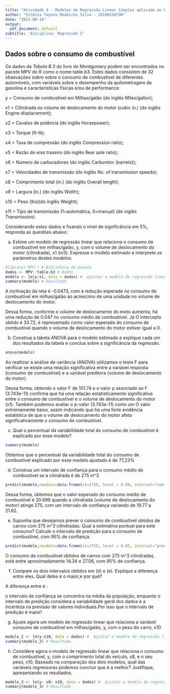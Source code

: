 ---
title: "Atividade 4 - Modelos de Regressão Linear Simples aplicado ao banco de dados do consumo de combustível"
author: "Schênia Taynna Medeiros Silva - 20190156798"
date: "2023-08-14"
output:
  pdf_document: default
subtitle: 'Disciplina: Regressão I'
---

## Dados sobre o consumo de combustível

Os dados da *Tabela B.3* do livro do Montgomery podem ser encontrados no pacote MPV do R como o nome table.b3. Estes dados consistem de 32 obsevações sobre sobre o consumo de combustível de diferentes automóveis, com variáveis sobre o desempenho da quilometragem da gasolina e características físicas e/ou de performance.

y = Consumo de combustível em Milhas/galão (do inglês Miles/gallon);

x1 = Cilindrada ou volume de deslocamento do motor (cubic in.) (do inglês Engine displacement);

x2 = Cavalos de potência (do inglês Horsepower);

x3 = Torque (ft-lb);

x4 = Taxa de compressão (do inglês Compression ratio);

x5 = Razão do eixo traseiro (do inglês Rear axle ratio);

x6 = Número de carburadores (do inglês Carburetor (barrels));

x7 = Velocidades de transmissão (do inglês No. of transmission speeds);

x8 = Comprimento total (in.) (do inglês Overall length);

x9 = Largura (in.) (do inglês Width);

x10 = Peso (lbs)(do inglês Weight);

x11 = Tipo de transmissão (1=automática, 0=manual) (do inglês Transmission).

Considerando estes dados e fixando o nível de significância em 5%, responda as questões abaixo:


a)  Estime um modelo de regressão linear que relaciona o consumo de combustível em milhas/galão, y, com o volume de deslocamento do motor (cilindrada), x1 (in3). 
Expresse o modelo estimado e interprete os parâmetros destes modelos.

```{r}
#library('MPV') # Biblioteca do pacote 
dados <- MPV::table.b3 # Dados
modelo <- lm(y~x1, data = dados) #  Ajustar o modelo de regressão linear simples
summary(modelo) # Resultado
```


A inclinação da reta é -0.0473, com a redução esperada no consumo de combustível em milhas/galão ao acrescimo de uma unidade no volume de deslocamento do motor. 

Dessa forma, conforme o volume de deslocamento do moto aumenta, há uma redução de 0.047 no consumo médio de combustível.
Já O intercepto obtido é 33.72, é representado como valor esperado
do consumo de combustível quando o volume de deslocamento do motor estiver igual a 0.


b) Construa a tabela ANOVA para o modelo estimado e explique cada um dos resultados da tabela e conclua sobre a significância da regressão.

```{r}
anova(modelo)
```
Ao realtizar a análise de variância (ANOVA) utilizamos o teste F para verificar se existe uma relação significativa entre a variável resposta (consumo de combustível) e a variável preditora (volume de deslocamento do motor). 

Dessa forma, obtendo o valor F  de 101.74 e o valor p associado ao F (3.743e-11) confirma que há uma relação estatisticamente significativa entre o consumo de combustível e o volume de deslocamento do motor (x1). Também podemos avaliar o p-valor (3.743e-11) como um
O valor extremamente baixo, assim indicando que há uma forte evidência estatística de que o volume de deslocamento do motor afeta significativamente o consumo de combustível. 





c) Qual o percentual da variabilidade total do consumo de combustível é explicado por esse modelo?

```{r}
summary(modelo)
```

Obtemos que o percentual da variabilidade total do consumo de combustível explicado por esse modelo ajustado é de 77,23%


d) Construa um intervalo de confiança para o consumo médio de combustível se a cilindrada é de 275 in^3

```{r}
predict(modelo,newdata=data.frame(x1=275), level = 0.90, interval="confidence")
```

Dessa forma, obtemos que o valor esperado do consumo médio de combustível é 20.699 quando a cilindrada (volume de deslocamento do motor) atinge 275, com um intervalo de confiança variando de 19.77 a 21.62.



e) Suponha que desejamos prever o consumo de combustível obtidos de carros com 275 in^3
cilindradas.
Qual a estimativa pontual para este consumo? Calcule o intervalo de predição para o consumo de combustível, com 95% de confiança.


```{r}
predict(modelo,newdata=data.frame(x1=275), level = 0.95, interval="prediction")

```

O consumo de combustível obtidos de carros com 275 in^3 cilindradas, está entre aproximadamente 14.34 e 27.06, com 95% de confiança.


f) Compare os dois intervalos obtidos em (d) e (e). Explique a diferença entre eles. Qual deles é o maior,e por quê?

A diferença entre é :

o intervalo de confiança se concentra na média da população, enquanto o intervalo de predição considera a variabilidade geral dos dados e a incerteza na previsão de valores individuais.Por isso que o intervalo de predição  é maior!


g) Ajuste agora um modelo de regressão linear que relaciona a variável consumo de combustível em milhas/galão, y, com o peso do carro, x10.


```{r}
modelo_2 <- lm(y~x10, data = dados) #  Ajustar o modelo de regressão linear simples
summary(modelo_2) # Resultado
```


h) Considere agora o modelo de regressão linear que relaciona o consumo de combustível, y, com o comprimento total do veículo, x8, e o seu peso, x10. Baseado na comparação dos dois modelos, qual das variáveis regressoras podemos concluir que é a melhor? Justifique, apresentando os resultados.


```{r}
modelo_3 <- lm(y~ x8+ x10, data = dados) #  Ajustar o modelo de regressão linear simples
summary(modelo_3) # Resultado
```


